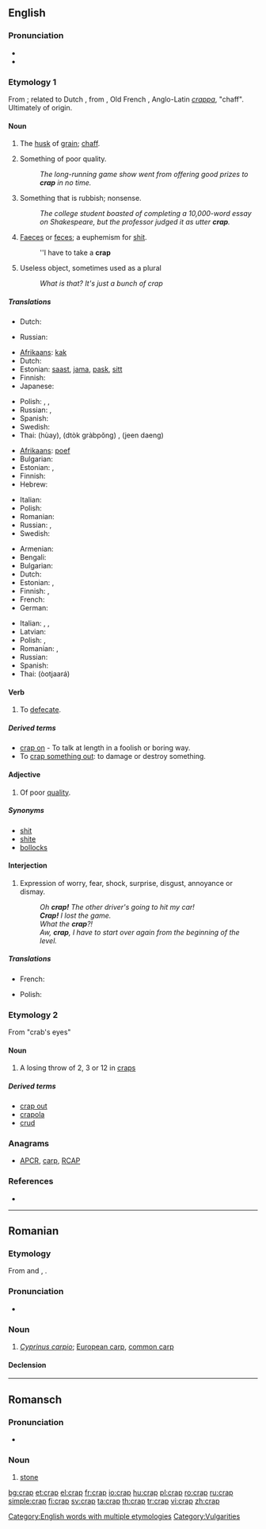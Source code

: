 {{also|CRAP}}
==English==

===Pronunciation===
* {{IPA|/kɹæp/}}
* {{rhymes|æp}}

===Etymology 1===
From {{etyl|enm}}; related to Dutch {{term|krappe|lang=nl}}, from {{term|krappen|lang=nl}}, Old French {{term|crappe|lang=fro}}, Anglo-Latin ''[[crappa]]'', "chaff". Ultimately of {{etyl|gem}} origin.

====Noun====
{{rfc}}
{{en-noun|-}}

# {{obsolete}} The [[husk]] of [[grain]]; [[chaff]].
# {{slang}} Something of poor quality.
#: ''The long-running game show went from offering good prizes to '''crap''' in no time.''
# {{slang|vulgar}} Something that is rubbish; nonsense.
#: ''The college student boasted of completing a 10,000-word essay on Shakespeare, but the professor judged it as utter '''crap'''.''
# {{slang|vulgar}} [[faeces|Faeces]] or [[feces]]; a euphemism for [[shit]].
#: ''I have to take a '''crap'''
# {{slang}} Useless object, sometimes used as a plural
#: ''What is that?'' ''It's just a bunch of crap''

=====Translations=====
{{trans-top|husk of grain}}
* Dutch: {{t+|nl|kaf|n}}
{{trans-mid}}
* Russian: {{t+|ru|мякина|m|tr=m'akína}}
{{trans-bottom}}

{{trans-top|something of poor quality}}
* [[Afrikaans]]: [[kak]]
* Dutch: {{t|nl|rotzooi|m|f}}
* Estonian: [[saast]], [[jama]], [[pask]], [[sitt]]
* Finnish: {{t+|fi|paska}}
* Japanese: {{t-|ja|かす|tr=kasu}}
{{trans-mid}}
* Polish: {{t|pl|dziadostwo|n}}, {{t|pl|szajs|m}}, {{t|pl|badziewie|n}}
* Russian: {{t+|ru|фигня|f|tr=fign'á}}, {{t|ru|отстой|m|sc=Cyrl|tr=otstój}}
* Spanish: {{t+|es|basura|f}}
* Swedish: {{t+|sv|skräp|n}}
* Thai: {{Thai|[[ห่วย]]}} (hùay), {{Thai|[[ตกกระป๋อง]]}} (dtòk gràbpŏng) , {{Thai|[[จีนแดง]]}} (jeen daeng)
{{trans-bottom}}

{{trans-top|nonsense}}
* [[Afrikaans]]: [[poef]]
* Bulgarian: {{t|bg|глупости|p}}
* Estonian: {{t-|et|jama}}, {{t-|et|pask}}
* Finnish: {{t+|fi|paska}}
* Hebrew: {{t+|he|חרא|tr=h'ara}}
{{trans-mid}}
* Italian: {{t+|it|sciocchezza|f}}
* Polish: {{t+|pl|pierdoły|p}}
* Romanian: {{t-|ro|porcărie}}
* Russian: {{t|ru|чепуха|f|tr=čepuxá}}, {{t|ru|фигня|f|tr=fign'á}}
* Swedish: {{t|sv|skräp|n}}
{{trans-bottom}}

{{trans-top|excrement}}
* Armenian: {{t-|hy|քաք|tr=k’ak’}}
* Bengali: {{t|bn|হাগু|tr=hagu|sc=Beng}}
* Bulgarian: {{t-|bg|лайно|n}}
* Dutch: {{t+|nl|poep}}
* Estonian: {{t-|et|pask}}, {{t+|et|sitt}}
* Finnish: {{t+|fi|paska}}, {{t+|fi|kakka}}
* French: {{t+|fr|crotte|f}}
* German: {{t+|de|Scheiße}}
{{trans-mid}}
* Italian: {{t+|it|schifezza}},  {{t+|it|escrementi|p}},  {{t+|it|merda}}
* Latvian: {{t-|lv|sūds|m|xs=Latvian}}
* Polish: {{t|pl|łajno|n}}, {{t+|pl|gówno|n}}
* Romanian: {{t-|ro|căcat|m}}, {{t-|ro|rahat|m}}
* Russian: {{t+|ru|говно|n|tr=govnó}}
* Spanish: {{t+|es|mierda|f}}
* Thai: {{Thai|[[อุจจาระ]]}} (òotjaará)
{{trans-bottom}}

====Verb====
{{en-verb|crap|p|ing}}

# {{slang}} To [[defecate]].

=====Derived terms=====
* [[crap on]] - {{qualifier|UK}} To talk at length in a foolish or boring way.
* To [[crap out|crap something out]]: to damage or destroy something.

====Adjective====
{{en-adj|crapper|crappest}}

# {{somewhat|vulgar}} Of poor [[quality]].

=====Synonyms=====
* [[shit]]
* [[shite]]
* [[bollocks]]

====Interjection====
{{en-interj}}

# {{slang}} Expression of worry, fear, shock, surprise, disgust, annoyance or dismay.
#: ''Oh '''crap!''' The other driver's going to hit my car!''
#: '''''Crap!''' I lost the game.''
#: ''What the '''crap'''?!''
#: ''Aw, '''crap''', I have to start over again from the beginning of the level.''

=====Translations=====
{{trans-top|expression of worry, disgust}}
* French: {{t+|fr|crotte}}
{{trans-mid}}
* Polish: {{t+|pl|kurde}}
{{trans-bottom}}

===Etymology 2===
From "crab's eyes"

====Noun====
{{en-noun}}

# A losing throw of 2, 3 or 12 in [[craps]]

=====Derived terms=====
* [[crap out]]
* [[crapola]]
* [[crud]]

===Anagrams===
* {{alphagram|[[ACPR#English|ACPR]]}} [[APCR#English|APCR]], [[carp#English|carp]], [[RCAP#English|RCAP]]

===References===
* {{R:BBS}}

[[Category:English words with multiple etymologies]]

----

==Romanian==

===Etymology===
From {{etyl|sh|ro}} and {{etyl|bg|ro}} {{term|крап|sc=Cyrl}}, {{term|krap}}.

===Pronunciation===
* {{IPA|/krap/|lang=ro}}

===Noun===
{{ro-noun|m|crapi}}

# ''[[species:Cyprinus carpio|Cyprinus carpio]]''; [[European carp]], [[common carp]]

====Declension====
{{ro-noun-m}}

----

==Romansch==

===Pronunciation===
* {{IPA|[krap]|lang=rm}}

===Noun===
{{rm-noun|m}}

# [[stone]]

[[Category:Vulgarities]]

[[bg:crap]]
[[et:crap]]
[[el:crap]]
[[fr:crap]]
[[io:crap]]
[[hu:crap]]
[[pl:crap]]
[[ro:crap]]
[[ru:crap]]
[[simple:crap]]
[[fi:crap]]
[[sv:crap]]
[[ta:crap]]
[[th:crap]]
[[tr:crap]]
[[vi:crap]]
[[zh:crap]]